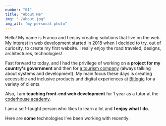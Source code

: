 ```yaml
---
number: "01"
title: "About Me"
img: "./about.jpg"
img_alt: "my personal photo"
---
```


Hello! My name is Franco and I enjoy creating solutions that live on the web. My interest in web development started in 2018 when I decided to try, out of curiosity, to create my first website. I really enjoy the road traveled, designs, architectures, technologies!

Fast forward to today, and I had the privilege of working on **a project for my country's government** and then for [a tourism company](https://gitcordoba.com/) (always talking about systems and development). My main focus these days is creating accessible and inclusive products and digital experiences at [Bitlogic](https://bitlogic.io) for a variety of clients.

Also, I am **teaching front-end web development** for 1 year as a tutor at the [coderhouse academy](https://www.coderhouse.com/).

I am a self-taught person who likes to learn a lot and **I enjoy what I do**.

Here are **some** technologies I've been working with recently: